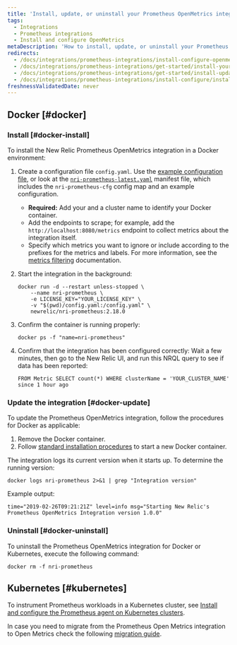 ```yaml
---
title: 'Install, update, or uninstall your Prometheus OpenMetrics integration'
tags:
  - Integrations
  - Prometheus integrations
  - Install and configure OpenMetrics
metaDescription: 'How to install, update, or uninstall your Prometheus OpenMetrics integration with New Relic for your Docker or Kubernetes environment.'
redirects:
  - /docs/integrations/prometheus-integrations/install-configure-openmetrics/install-update-or-uninstall-your-prometheus-openmetrics-integration
  - /docs/integrations/prometheus-integrations/get-started/install-your-prometheus-openmetrics-integration
  - /docs/integrations/prometheus-integrations/get-started/install-update-or-uninstall-your-prometheus-openmetrics-integration
  - /docs/integrations/prometheus-integrations/install-configure/install-update-or-uninstall-your-prometheus-openmetrics-integration
freshnessValidatedDate: never
---
```


## Docker [#docker]

### Install [#docker-install]

To install the New Relic Prometheus OpenMetrics integration in a Docker environment:

1. Create a configuration file `config.yaml`. Use the [example configuration file](/docs/integrations/prometheus-integrations/install-configure/configure-prometheus-openmetrics-integration#example-configuration-file), or look at the [`nri-prometheus-latest.yaml`](https://download.newrelic.com/infrastructure_agent/integrations/kubernetes/nri-prometheus-latest.yaml) manifest file, which includes the `nri-prometheus-cfg` config map and an example configuration.

   * <DNT>**Required:**</DNT> Add your <InlinePopover type="licenseKey"/> and a cluster name to identify your Docker container.
   * Add the endpoints to scrape; for example, add the `http://localhost:8080/metrics` endpoint to collect metrics about the integration itself.
   * Specify which metrics you want to ignore or include according to the prefixes for the metrics and labels. For more information, see the [metrics filtering](/docs/infrastructure/prometheus-integrations/install-configure-prometheus-agent/setup-prometheus-agent/#drop-keep-metrics) documentation.

2. Start the integration in the background:

   ```
   docker run -d --restart unless-stopped \
       --name nri-prometheus \
       -e LICENSE_KEY="YOUR_LICENSE_KEY" \
       -v "$(pwd)/config.yaml:/config.yaml" \
       newrelic/nri-prometheus:2.18.0
   ```

3. Confirm the container is running properly:

   ```
   docker ps -f "name=nri-prometheus"
   ```

4. Confirm that the integration has been configured correctly: Wait a few minutes, then go to the New Relic UI, and run this NRQL query to see if data has been reported:

   ```
   FROM Metric SELECT count(*) WHERE clusterName = 'YOUR_CLUSTER_NAME'  since 1 hour ago
   ```

<InstallFeedback/>

### Update the integration [#docker-update]

To update the Prometheus OpenMetrics integration, follow the procedures for Docker as applicable:

1. Remove the Docker container.
2. Follow [standard installation procedures](#docker-install) to start a new Docker container.

The integration logs its current version when it starts up. To determine the running version:

```
docker logs nri-prometheus 2>&1 | grep "Integration version"
```

Example output:

```
time="2019-02-26T09:21:21Z" level=info msg="Starting New Relic's Prometheus OpenMetrics Integration version 1.0.0"
```

### Uninstall [#docker-uninstall]

To uninstall the Prometheus OpenMetrics integration for Docker or Kubernetes, execute the following command:

```
docker rm -f nri-prometheus
```

## Kubernetes [#kubernetes]

To instrument Prometheus workloads in a Kubernetes cluster, see [Install and configure the Prometheus agent on Kubernetes clusters](/docs/infrastructure/prometheus-integrations/install-configure-prometheus-agent/install-prometheus-agent).

In case you need to migrate from the Prometheus Open Metrics integration to Open Metrics check the following [migration guide](/docs/infrastructure/prometheus-integrations/install-configure-prometheus-agent/migration-guide).
